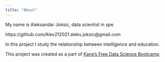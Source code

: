 ```yaml
---
title: "About"
---
```


My name is Aleksandar Joksic, data scientist in spe. 

https://github.com/Alex212021
aleks.joksic@gmail.com 

In this project I study the relationship between intelligence and education.

This project was created as a part of [Kane's Free Data Science Bootcamp](https://bootcamp.davidkane.info/)
